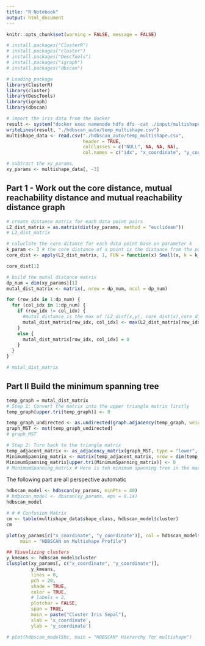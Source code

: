 ```yaml
---
title: "R Notebook"
output: html_document
---
```

```r
knitr::opts_chunk$set(warning = FALSE, message = FALSE)
```
```r
# install.packages("ClusterR")
# install.packages("cluster")
# install.packages("DescTools")
# install.packages("igraph")
# install.packages("dbscan")

# Loading package
library(ClusterR)
library(cluster)
library(DescTools)
library(igraph)
library(dbscan)
```
```r
# import the iris data from the docker
result <- system("docker exec namenode hdfs dfs -cat ./input/multishapes.csv", intern = TRUE)
writeLines(result, "./hdbscan_auto/temp_multishape.csv")
multishape_data <- read.csv("./hdbscan_auto/temp_multishape.csv",
                            header = TRUE,
                            colClasses = c("NULL", NA, NA, NA),
                            col.names = c("idx", "x_coordinate", "y_coordinate", "shape_class"))
```
```r
# subtract the xy_params,
xy_params <- multishape_data[, -3]
```
## Part 1 - Work out the core distance, mutual reachability distance and mutual reachability distance graph
```r
# create distance matrix for each data point pairs
L2_dist_matrix = as.matrix(dist(xy_params, method = "euclidean"))
# L2_dist_matrix
```
```r
# caluclate the core ditance for each data point base on parameter k
k_param <- 3 # the core distance of a point is the distance from the point to the k-th nearest neighbour.
core_dist <- apply(L2_dist_matrix, 1, FUN = function(x) Small(x, k = k_param + 1, unique = FALSE, na.last = NA)[k_param])

core_dist[1]
```
```r

# build the mutal distance matrix
dp_num = dim(xy_params)[1]
mutal_dist_matrix <- matrix(, nrow = dp_num, ncol = dp_num)

for (row_idx in 1:dp_num) {
  for (col_idx in 1:dp_num) {
    if (row_idx != col_idx) {
      #mutal distance is the max of (L2_dist(x,y), core_dist(x),core_dist(y))
      mutal_dist_matrix[row_idx, col_idx] <- max(L2_dist_matrix[row_idx, col_idx], core_dist[row_idx], core_dist[col_idx])
    }
    else {
      mutal_dist_matrix[row_idx, col_idx] = 0
    }
  }
}

# mutal_dist_matrix
```
## Part II Build the minimum spanning tree
```r
temp_graph = mutal_dist_matrix
# Step 1: Convert the matrix into the upper triangle matrix firstly
temp_graph[upper.tri(temp_graph)] <- 0

temp_graph_undirected <- as.undirected(graph.adjacency(temp_graph, weighted = TRUE))
graph_MST <- mst(temp_graph_undirected)
# graph_MST
```
```r
# Step 2: Turn back to the triangle matrix
temp_adjacent_matrix <- as_adjacency_matrix(graph_MST, type = "lower", attr = "weight")
MinimumSpanning_matrix <- matrix(temp_adjacent_matrix, nrow = dim(temp_adjacent_matrix)[1])
MinimumSpanning_matrix[upper.tri(MinimumSpanning_matrix)] <- 0
# MinimumSpanning_matrix # Here is teh minimum spanning tree in the matrix format
```
The following part are all perspective automatic
```r
hdbscan_model <- hdbscan(xy_params, minPts = 40)
# hdbscan_model <- dbscan(xy_params, eps = 0.14)
hdbscan_model
```
```r
# # # Confusion Matrix
cm <- table(multishape_data$shape_class, hdbscan_model$cluster)
cm

```
```r
plot(xy_params[c("x_coordinate", "y_coordinate")], col = hdbscan_model$cluster + 1, pch = 20,
     main = "HDBSCAN on Multishape Profile")
```
```r
## Visualizing clusters
y_kmeans <- hdbscan_model$cluster
clusplot(xy_params[, c("x_coordinate", "y_coordinate")],
         y_kmeans,
         lines = 0,
         pch = 20,
         shade = TRUE,
         color = TRUE,
         # labels = 2,
         plotchar = FALSE,
         span = TRUE,
         main = paste("Cluster Iris Sepal"),
         xlab = 'x_coordinate',
         ylab = 'y_coordinate')
```
```r
# plot(hdbscan_model$hc, main = "HDBSCAN* Hierarchy for multishape")
```
